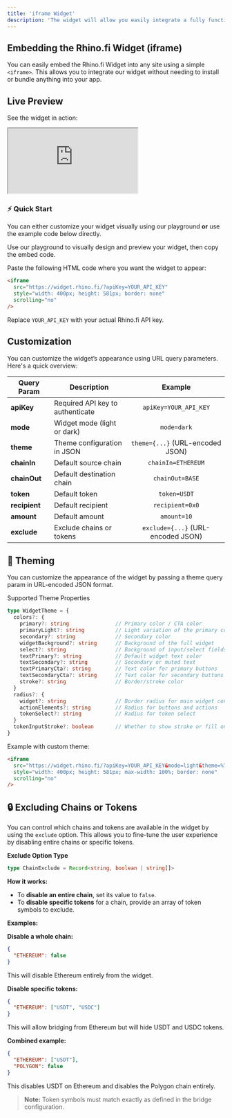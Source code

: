 ```yaml
---
title: 'iframe Widget'
description: 'The widget will allow you easily integrate a fully functional bridge UI into your application with only a few lines of code.'
---
```


## Embedding the Rhino.fi Widget (iframe)
You can easily embed the Rhino.fi Widget into any site using a simple `<iframe>`. This allows you to integrate our widget without needing to install or bundle anything into your app.

## Live Preview
See the widget in action:

<div style={{ background: '#FCDCA4', padding: '24px', textAlign: 'center', display: 'flex', justifyContent: 'center', borderRadius: '24px' }}>
  <iframe
    id='widget-frame'
    src="https://widget.rhinofi.dev/"
    style={{ width: '400px', height: '581px', border: 'none'}}
    scrolling="no"
  ></iframe>
</div>



### ⚡ Quick Start

You can either customize your widget visually using our playground **or** use the example code below directly.

<Card title="Customize Your Theme" icon="wrench" href="https://playground.rhino.fi/">
  Use our playground to visually design and preview your widget, then copy the embed code.
</Card>


Paste the following HTML code where you want the widget to appear:

```html
<iframe
  src="https://widget.rhino.fi/?apiKey=YOUR_API_KEY"
  style="width: 400px; height: 581px; border: none"
  scrolling="no"
/>
```
Replace `YOUR_API_KEY` with your actual Rhino.fi API key.

<RequestApiKey />

## Customization
You can customize the widget’s appearance using URL query parameters. Here's a quick overview:

| Query Param	| Description | Example |
| --- | --- | :---: |
| <b>apiKey</b> | Required API key to authenticate |	`apiKey=YOUR_API_KEY` |
| <b>mode</b> | Widget mode (light or dark) | `mode=dark` |
| <b>theme</b> |	Theme configuration in JSON |	`theme={...}` (URL-encoded JSON) |
| <b>chainIn</b> | Default source chain | `chainIn=ETHEREUM` |
| <b>chainOut</b> | Default destination chain | `chainOut=BASE` |
| <b>token</b> | Default token | `token=USDT` |
| <b>recipient</b> | Default recipient | `recipient=0x0` |
| <b>amount</b> | Default amount | `amount=10` |
| <b>exclude</b> | Exclude chains or tokens | `exclude={...}` (URL-encoded JSON) |

## 🎨 Theming
You can customize the appearance of the widget by passing a theme query param in URL-encoded JSON format.

Supported Theme Properties
```ts
type WidgetTheme = {
  colors?: {
    primary?: string               // Primary color / CTA color
    primaryLight?: string          // Light variation of the primary color
    secondary?: string             // Secondary color
    widgetBackground?: string      // Background of the full widget
    select?: string                // Background of input/select fields
    textPrimary?: string           // Default widget text color
    textSecondary?: string         // Secondary or muted text
    textPrimaryCta?: string        // Text color for primary buttons
    textSecondaryCta?: string      // Text color for secondary buttons
    stroke?: string                // Border/stroke color
  }
  radius?: {
    widget?: string                // Border radius for main widget container
    actionElements?: string        // Radius for buttons and actions
    tokenSelect?: string           // Radius for token select
  }
  tokenInputStroke?: boolean       // Whether to show stroke or fill on token input
}
```

Example with custom theme:

```html
<iframe
  src="https://widget.rhino.fi/?apiKey=YOUR_API_KEY&mode=light&theme=%7B%22colors%22%3A%7B%22primary%22%3A%22red%22%7D%7D"
  style="width: 400px; height: 581px; max-width: 100%; border: none"
  scrolling="no"
/>
```

## 🔒 Excluding Chains or Tokens

You can control which chains and tokens are available in the widget by using the `exclude` option. This allows you to fine-tune the user experience by disabling entire chains or specific tokens.

**Exclude Option Type**
```ts
type ChainExclude = Record<string, boolean | string[]>
```

**How it works:**
- To **disable an entire chain**, set its value to `false`.
- To **disable specific tokens** for a chain, provide an array of token symbols to exclude.

**Examples:**

**Disable a whole chain:**
```json
{
  "ETHEREUM": false
}
```
This will disable Ethereum entirely from the widget.

**Disable specific tokens:**
```json
{
  "ETHEREUM": ["USDT", "USDC"]
}
```
This will allow bridging from Ethereum but will hide USDT and USDC tokens.

**Combined example:**
```json
{
  "ETHEREUM": ["USDT"],
  "POLYGON": false
}
```
This disables USDT on Ethereum and disables the Polygon chain entirely.

> **Note:** Token symbols must match exactly as defined in the bridge configuration.

